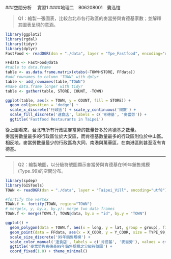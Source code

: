 ###空間分析　 實習1
####地理二　B06208001　龔泓愷

> Q1：繪製一張圖表，比較台北市各行政區的麥當勞與肯德基家數；並解釋其圖表呈現的意涵。

```r
library(ggplot2)
library(rgdal)
library(tidyr)
library(dplyr)
FastFood <- readOGR(dsn = "./data", layer = "Tpe_Fastfood", encoding="utf8")
```
```r
FFdata <- FastFood@data
#table to data.frame
table <- as.data.frame.matrix(xtabs(~TOWN+STORE, FFdata))
#add rownames to column 'TOWN' with dplyr
table <- add_rownames(table,"TOWN")
#make data.frame longer with tidyr
table <- gather(table, STORE, COUNT, -TOWN)

ggplot(table, aes(x = TOWN, y = COUNT, fill = STORE)) +
  geom_col(position = 'dodge') + 
  scale_x_discrete('行政區') + scale_y_continuous('間數') +
  scale_fill_discrete('速食店', labels = c('肯德基', '麥當勞')) +
  ggtitle('Fastfood Restaurants in Taipei')
```

從上圖看來，台北市所有行政區麥當勞的數量皆多於肯德基之數量。    
麥當勞數量最多的行政區位於大安區，而肯德基數量最多的行政區則位於中山區。    
相反地，麥當勞數量最少的行政區為大同、南港與萬華區，在南港區則甚至沒有肯德基。    

***

> Q2：繪製地圖，以分級符號圖顯示麥當勞與肯德基在99年銷售規模(Type_99)的空間分布。

```r
library(spdep)
library(GISTools)
TOWN <- readOGR(dsn = "./data", layer = "Taipei_Vill", encoding="utf8")
```
```r
#fortify the vertex
TOWN.f <- fortify(TOWN, region="TOWN")
# merge(x, y, by.x, by.y): merge two data frames
TOWN.f <- merge(TOWN.f, TOWN@data, by.x = "id", by.y = "TOWN")

ggplot() +
  geom_polygon(data = TOWN.f, aes(x = long, y = lat, group = group), fill = '#D2B48C', color = 'white') +
  geom_point(data = FFdata, aes(x = X_COOR, y = Y_COOR, size = TYPE_99, color = STORE)) +
  scale_size_discrete('99年銷售規模') +
  scale_color_manual('速食店', labels = c('肯德基', '麥當勞'), values = c('#F08080', '#4682B4')) +
  ggtitle('麥當勞與肯德基99年銷售規模之分級符號圖') +
  coord_fixed(1.0) + theme_minimal()
```

